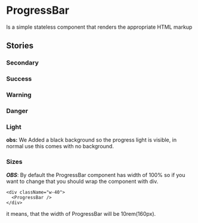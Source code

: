 

# ProgressBar

Is a simple stateless component that renders the appropriate HTML markup

<Canvas>
  <Story id="components-progressbar--primary" />
</Canvas>

<ArgsTable of={ProgressBar} />

## Stories

### Secondary

<Canvas>
  <Story id="components-progressbar--secondary" />
</Canvas>

### Success

<Canvas>
  <Story id="components-progressbar--success" />
</Canvas>

### Warning

<Canvas>
  <Story id="components-progressbar--warning" />
</Canvas>

### Danger

<Canvas>
  <Story id="components-progressbar--danger" />
</Canvas>

### Light

**obs:** We Added a black background so the progress light is visible, in normal use this comes with no background.

<Canvas>
  <div className="bg-black h-10 flex items-center">
    <Story id="components-progressbar--light" />
  </div>
</Canvas>

### Sizes

<Canvas>
  <div className="flex flex-col gap-4 justify-center">
    <ProgressBar appearance="danger" value={66} size="sm" />
    <ProgressBar appearance="danger" value={66} size="md" />
    <ProgressBar appearance="danger" value={66} size="lg" />
    <ProgressBar appearance="danger" value={66} size="xl" />
  </div>
</Canvas>

**_OBS_**: By default the ProgressBar component has width of 100% so if you want to change that you should wrap the component with div.

```
<div className="w-40">
  <ProgressBar />
</div>
```

it means, that the width of ProgressBar will be 10rem(160px).
